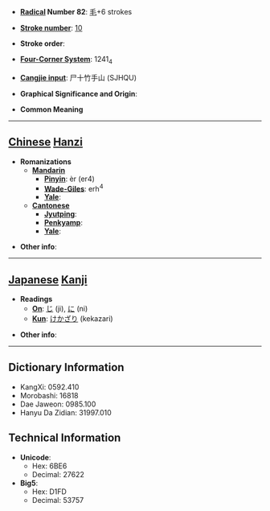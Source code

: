 * '''[[Wiktionary:Chinese radical index| Radical]] Number 82''': [[Wiktionary:Chinese radical index 毛|毛]]+6 strokes

* '''[[Wiktionary:Chinese total strokes index|Stroke number]]''': [[Wiktionary:Chinese total strokes index 10|10]]

* '''Stroke order''': 

* '''[[Wiktionary:Chinese four corner index|Four-Corner System]]''': 1241<sub>4</sub>

* '''[[Wiktionary:Chinese Cangjie index|Cangjie input]]''': 尸十竹手山 (SJHQU)

* '''Graphical Significance and Origin''': 

* '''Common Meaning'''

----

== [[Chinese]] [[Hanzi]] ==

* '''Romanizations'''
** '''[[Mandarin]]'''
*** '''[[Pinyin]]''': èr (er4)
*** '''[[Wade-Giles]]''': erh<sup>4</sup>
*** '''[[Yale]]''': 
** '''[[Cantonese]]'''
*** '''[[Jyutping]]''':
*** '''[[Penkyamp]]''': 
*** '''[[Yale]]''': 

* '''Other info''': 

----

== [[Japanese]] [[Kanji]] ==

* '''Readings'''
** '''[[On]]''': [[じ]] (ji), [[に]] (ni)
** '''[[Kun]]''': [[けかざり]] (kekazari)

* '''Other info''':  

----

== Dictionary Information ==

* KangXi: 0592.410
* Morobashi: 16818
* Dae Jaweon: 0985.100
* Hanyu Da Zidian: 31997.010

== Technical Information ==

* '''Unicode''':
** Hex: 6BE6
** Decimal: 27622
* '''Big5''':
** Hex: D1FD
** Decimal: 53757
